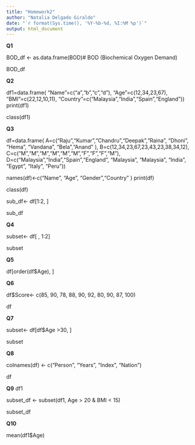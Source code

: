 ```yaml
---
title: "Homework2"
author: "Natalia Delgado Giraldo"
date: "`r format(Sys.time(), '%Y-%b-%d, %I:%M %p')`"
output: html_document
---
```


**Q1**

BOD_df <- as.data.frame(BOD)# BOD (Biochemical Oxygen Demand) 

BOD_df

**Q2**

df1=data.frame(
  "Name"=c("a","b","c","d"),
  "Age"=c(12,34,23,67),
  "BMI"=c(22,12,10,11),
  "Country"=c("Malaysia","India","Spain","England"))
print(df1)
 
 class(df1)

 
**Q3**

df=data.frame(
  A=c("Raju","Kumar","Chandru","Deepak","Raina", "Dhoni", "Hema", "Vandana", "Bela","Anand" ),
  B=c(12,34,23,67,23,43,23,38,34,12),
  C=c("M","M","M","M","M","M","F","F","F","M"),
  D=c("Malaysia","India","Spain","England", "Malaysia", "Malaysia", "India", "Egypt", "Italy", "Peru"))

names(df)<-c("Name", "Age", "Gender","Country" )
print(df)

class(df)

sub_df<- df[1:2, ]

sub_df

**Q4**

subset<- df[ , 1:2]

subset

**Q5**

df[order(df$Age), ]


**Q6**

df$Score<- c(85, 90, 78, 88, 90, 92, 80, 90, 87, 100)

df

**Q7**

subset<- df[df$Age >30, ]

subset


**Q8**

colnames(df) <- c("Person", "Years", "Index", "Nation")

df


**Q9** 
df1

subset_df <- subset(df1, Age > 20 & BMI < 15)

subset_df


**Q10**

mean(df1$Age)




 
